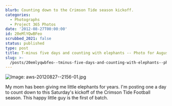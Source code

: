 ```yaml
---
blurb: Counting down to the Crimson Tide season kickoff.
categories:
  - Photographs
  - Project 365 Photos
date: '2012-08-27T00:00:00'
id: 20eMlYQwBFeo
scrubbed_2021: false
status: published
type: post
title: T-minus five days and counting with elephants -- Photo for August 27 2012
slug: >-
  /posts/20emlyqwbfeo--tminus-five-days-and-counting-with-elephants--photo-for-august-27-2012
---
```


![Image: aws-20120827--2156-01.jpg](/aws-20120827--2156-01.jpg)

My mom has been giving me little elephants for years. I'm posting one a day to count down to this Saturday's kickoff of the Crimson Tide Football season. This happy little guy is the first of batch.
